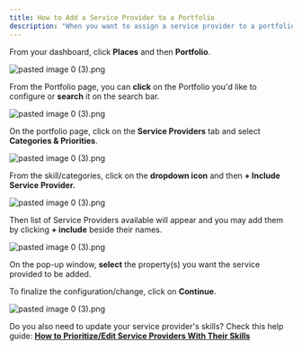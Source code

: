 ```yaml
---
title: How to Add a Service Provider to a Portfolio
description: "When you want to assign a service provider to a portfolio that is not currently in the same territory or zip code as the portfolio, you can follow the steps to assign a service provider."
---
```


From your dashboard, click **Places** and then **Portfolio**.

<Frame>
  <img src="/images/rtaImage-2-9.jpg" alt="pasted image 0 (3).png"/>
</Frame>


From the Portfolio page, you can **click** on the Portfolio you'd like to configure or **search** it on the search bar.

<Frame>
  <img src="/images/rtaImage-2-10.jpg" alt="pasted image 0 (3).png"/>
</Frame>


On the portfolio page, click on the **Service Providers** tab and select **Categories & Priorities**.

<Frame>
  <img src="/images/rtaImage-2-11.jpg" alt="pasted image 0 (3).png"/>
</Frame>

From the skill/categories, click on the **dropdown icon** and then **\+ Include Service Provider.**

<Frame>
  <img src="/images/rtaImage-2-14.jpg" alt="pasted image 0 (3).png"/>
</Frame>

Then list of Service Providers available will appear and you may add them by clicking **\+ include** beside their names. 

<Frame>
  <img src="/images/rtaImage-2-12.jpg" alt="pasted image 0 (3).png"/>
</Frame>


On the pop-up window, **select** the property(s) you want the service provided to be added.

To finalize the configuration/change, click on **Continue**. 

<Frame>
  <img src="/images/rtaImage-2-13.jpg" alt="pasted image 0 (3).png"/>
</Frame>
 

Do you also need to update your service provider's skills? Check this help guide: **[How to Prioritize/Edit Service Providers With Their Skills](/s/topic/0TO5e000000h9wqGAA/How-to-Prioritize-Edit-Service-Providers-with-their-skills)**

